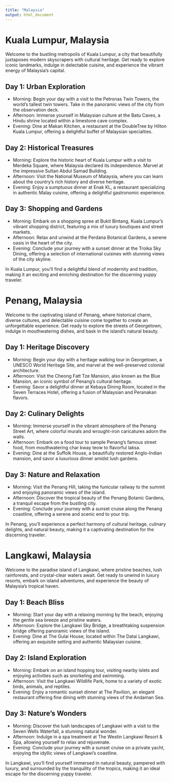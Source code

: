 ```yaml
---
title: "Malaysia"
output: html_document
---
```


# Kuala Lumpur, Malaysia

Welcome to the bustling metropolis of Kuala Lumpur, a city that beautifully juxtaposes modern skyscrapers with cultural heritage. Get ready to explore iconic landmarks, indulge in delectable cuisine, and experience the vibrant energy of Malaysia's capital.

## Day 1: Urban Exploration

- Morning: Begin your day with a visit to the Petronas Twin Towers, the world's tallest twin towers. Take in the panoramic views of the city from the observation deck.
- Afternoon: Immerse yourself in Malaysian culture at the Batu Caves, a Hindu shrine located within a limestone cave complex.
- Evening: Dine at Makan Kitchen, a restaurant at the DoubleTree by Hilton Kuala Lumpur, offering a delightful buffet of Malaysian specialties.

## Day 2: Historical Treasures

- Morning: Explore the historic heart of Kuala Lumpur with a visit to Merdeka Square, where Malaysia declared its independence. Marvel at the impressive Sultan Abdul Samad Building.
- Afternoon: Visit the National Museum of Malaysia, where you can learn about the country's rich history and diverse heritage.
- Evening: Enjoy a sumptuous dinner at Enak KL, a restaurant specializing in authentic Malay cuisine, offering a delightful gastronomic experience.

## Day 3: Shopping and Gardens

- Morning: Embark on a shopping spree at Bukit Bintang, Kuala Lumpur's vibrant shopping district, featuring a mix of luxury boutiques and street markets.
- Afternoon: Relax and unwind at the Perdana Botanical Gardens, a serene oasis in the heart of the city.
- Evening: Conclude your journey with a sunset dinner at the Troika Sky Dining, offering a selection of international cuisines with stunning views of the city skyline.

In Kuala Lumpur, you'll find a delightful blend of modernity and tradition, making it an exciting and enriching destination for the discerning yuppy traveler.

# Penang, Malaysia

Welcome to the captivating island of Penang, where historical charm, diverse cultures, and delectable cuisine come together to create an unforgettable experience. Get ready to explore the streets of Georgetown, indulge in mouthwatering dishes, and bask in the island's natural beauty.

## Day 1: Heritage Discovery

- Morning: Begin your day with a heritage walking tour in Georgetown, a UNESCO World Heritage Site, and marvel at the well-preserved colonial architecture.
- Afternoon: Visit the Cheong Fatt Tze Mansion, also known as the Blue Mansion, an iconic symbol of Penang's cultural heritage.
- Evening: Savor a delightful dinner at Kebaya Dining Room, located in the Seven Terraces Hotel, offering a fusion of Malaysian and Peranakan flavors.

## Day 2: Culinary Delights

- Morning: Immerse yourself in the vibrant atmosphere of the Penang Street Art, where colorful murals and wrought-iron caricatures adorn the walls.
- Afternoon: Embark on a food tour to sample Penang's famous street food, from mouthwatering char kway teow to flavorful laksa.
- Evening: Dine at the Suffolk House, a beautifully restored Anglo-Indian mansion, and savor a luxurious dinner amidst lush gardens.

## Day 3: Nature and Relaxation

- Morning: Visit the Penang Hill, taking the funicular railway to the summit and enjoying panoramic views of the island.
- Afternoon: Discover the tropical beauty of the Penang Botanic Gardens, a tranquil escape from the bustling city.
- Evening: Conclude your journey with a sunset cruise along the Penang coastline, offering a serene and scenic end to your trip.

In Penang, you'll experience a perfect harmony of cultural heritage, culinary delights, and natural beauty, making it a captivating destination for the discerning traveler.

# Langkawi, Malaysia

Welcome to the paradise island of Langkawi, where pristine beaches, lush rainforests, and crystal-clear waters await. Get ready to unwind in luxury resorts, embark on island adventures, and experience the beauty of Malaysia's tropical haven.

## Day 1: Beach Bliss

- Morning: Start your day with a relaxing morning by the beach, enjoying the gentle sea breeze and pristine waters.
- Afternoon: Explore the Langkawi Sky Bridge, a breathtaking suspension bridge offering panoramic views of the island.
- Evening: Dine at The Gulai House, located within The Datai Langkawi, offering an exquisite setting and authentic Malaysian cuisine.

## Day 2: Island Exploration

- Morning: Embark on an island hopping tour, visiting nearby islets and enjoying activities such as snorkeling and swimming.
- Afternoon: Visit the Langkawi Wildlife Park, home to a variety of exotic birds, animals, and reptiles.
- Evening: Enjoy a romantic sunset dinner at The Pavilion, an elegant restaurant offering fine dining with stunning views of the Andaman Sea.

## Day 3: Nature's Wonders

- Morning: Discover the lush landscapes of Langkawi with a visit to the Seven Wells Waterfall, a stunning natural wonder.
- Afternoon: Indulge in a spa treatment at The Westin Langkawi Resort & Spa, allowing yourself to relax and rejuvenate.
- Evening: Conclude your journey with a sunset cruise on a private yacht, enjoying the idyllic views of Langkawi's coastline.

In Langkawi, you'll find yourself immersed in natural beauty, pampered with luxury, and surrounded by the tranquility of the tropics, making it an ideal escape for the discerning yuppy traveler.